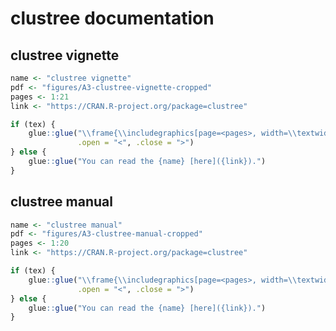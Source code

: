 # clustree documentation

## clustree vignette {#clustree-vignette}

```r
name <- "clustree vignette"
pdf <- "figures/A3-clustree-vignette-cropped"
pages <- 1:21
link <- "https://CRAN.R-project.org/package=clustree"

if (tex) {
    glue::glue("\\frame{\\includegraphics[page=<pages>, width=\\textwidth]{<pdf>}}\\clearpage",
               .open = "<", .close = ">")
} else {
    glue::glue("You can read the {name} [here]({link}).")
}
```

## clustree manual {#clustree-manual}

```r
name <- "clustree manual"
pdf <- "figures/A3-clustree-manual-cropped"
pages <- 1:20
link <- "https://CRAN.R-project.org/package=clustree"

if (tex) {
    glue::glue("\\frame{\\includegraphics[page=<pages>, width=\\textwidth]{<pdf>}}\\clearpage",
               .open = "<", .close = ">")
} else {
    glue::glue("You can read the {name} [here]({link}).")
}
```
